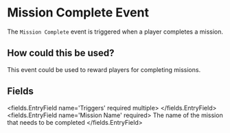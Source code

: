 
# Mission Complete Event 

The `Mission Complete` event is triggered when a player completes a mission.

## How could this be used?

This event could be used to reward players for completing missions.


## Fields

<fields.EntryField name='Triggers' required multiple>
</fields.EntryField>
<fields.EntryField name='Mission Name' required>
     The name of the mission that needs to be completed
</fields.EntryField>
